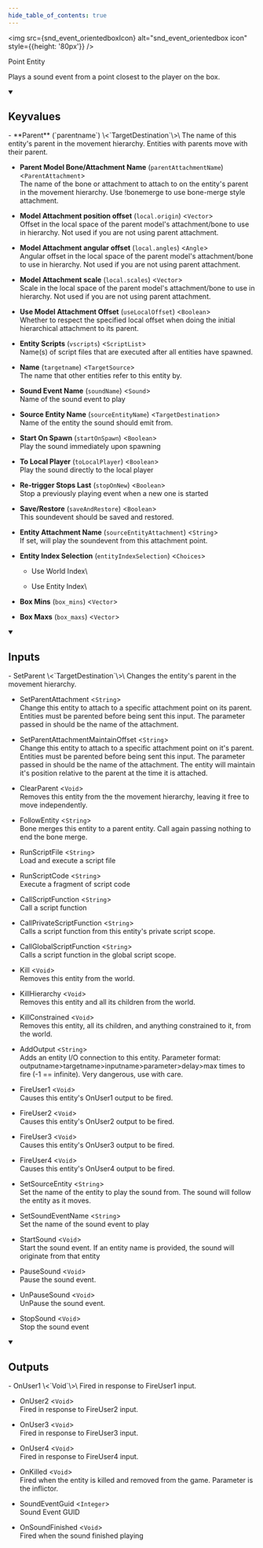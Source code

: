```yaml
---
hide_table_of_contents: true
---
```


<!---
!!!!!!
THIS PAGE IS AUTOGENERATED FROM GAME FGD DEFINITIONS!
DO NOT EDIT MANUALLY!
!!!!!!

In order to make edits, you can make an annotation file in /fgd_dump_overrides
-->



<img src={snd_event_orientedboxIcon} alt="snd_event_orientedbox icon" style={{height: '80px'}} />

Point Entity

Plays a sound event from a point closest to the player on the box.

<details open>
<summary><h2>Keyvalues</h2></summary>
- **Parent** (`parentname`) \<`TargetDestination`\>\
The name of this entity's parent in the movement hierarchy. Entities with parents move with their parent.

- **Parent Model Bone/Attachment Name** (`parentAttachmentName`) \<`ParentAttachment`\>\
The name of the bone or attachment to attach to on the entity's parent in the movement hierarchy. Use !bonemerge to use bone-merge style attachment.

- **Model Attachment position offset** (`local.origin`) \<`Vector`\>\
Offset in the local space of the parent model's attachment/bone to use in hierarchy. Not used if you are not using parent attachment.

- **Model Attachment angular offset** (`local.angles`) \<`Angle`\>\
Angular offset in the local space of the parent model's attachment/bone to use in hierarchy. Not used if you are not using parent attachment.

- **Model Attachment scale** (`local.scales`) \<`Vector`\>\
Scale in the local space of the parent model's attachment/bone to use in hierarchy. Not used if you are not using parent attachment.

- **Use Model Attachment Offset** (`useLocalOffset`) \<`Boolean`\>\
Whether to respect the specified local offset when doing the initial hierarchical attachment to its parent.

- **Entity Scripts** (`vscripts`) \<`ScriptList`\>\
Name(s) of script files that are executed after all entities have spawned.

- **Name** (`targetname`) \<`TargetSource`\>\
The name that other entities refer to this entity by.

- **Sound Event Name** (`soundName`) \<`Sound`\>\
Name of the sound event to play

- **Source Entity Name** (`sourceEntityName`) \<`TargetDestination`\>\
Name of the entity the sound should emit from.

- **Start On Spawn** (`startOnSpawn`) \<`Boolean`\>\
Play the sound immediately upon spawning

- **To Local Player** (`toLocalPlayer`) \<`Boolean`\>\
Play the sound directly to the local player

- **Re-trigger Stops Last** (`stopOnNew`) \<`Boolean`\>\
Stop a previously playing event when a new one is started

- **Save/Restore** (`saveAndRestore`) \<`Boolean`\>\
This soundevent should be saved and restored.

- **Entity Attachment Name** (`sourceEntityAttachment`) \<`String`\>\
If set, will play the soundevent from this attachment point.

- **Entity Index Selection** (`entityIndexSelection`) \<`Choices`\>
  - Use World Index\
    
  - Use Entity Index\
    


- **Box Mins** (`box_mins`) \<`Vector`\>

- **Box Maxs** (`box_maxs`) \<`Vector`\>


 </details>
<details open>
<summary><h2>Inputs</h2></summary>
- SetParent \<`TargetDestination`\>\
Changes the entity's parent in the movement hierarchy.

- SetParentAttachment \<`String`\>\
Change this entity to attach to a specific attachment point on its parent. Entities must be parented before being sent this input. The parameter passed in should be the name of the attachment.

- SetParentAttachmentMaintainOffset \<`String`\>\
Change this entity to attach to a specific attachment point on it's parent. Entities must be parented before being sent this input. The parameter passed in should be the name of the attachment. The entity will maintain it's position relative to the parent at the time it is attached.

- ClearParent \<`Void`\>\
Removes this entity from the the movement hierarchy, leaving it free to move independently.

- FollowEntity \<`String`\>\
Bone merges this entity to a parent entity. Call again passing nothing to end the bone merge.

- RunScriptFile \<`String`\>\
Load and execute a script file

- RunScriptCode \<`String`\>\
Execute a fragment of script code

- CallScriptFunction \<`String`\>\
Call a script function

- CallPrivateScriptFunction \<`String`\>\
Calls a script function from this entity's private script scope.

- CallGlobalScriptFunction \<`String`\>\
Calls a script function in the global script scope.

- Kill \<`Void`\>\
Removes this entity from the world.

- KillHierarchy \<`Void`\>\
Removes this entity and all its children from the world.

- KillConstrained \<`Void`\>\
Removes this entity, all its children, and anything constrained to it, from the world.

- AddOutput \<`String`\>\
Adds an entity I/O connection to this entity. Parameter format: outputname&gt;targetname>inputname&gt;parameter&gt;delay&gt;max times to fire (-1 == infinite). Very dangerous, use with care.

- FireUser1 \<`Void`\>\
Causes this entity's OnUser1 output to be fired.

- FireUser2 \<`Void`\>\
Causes this entity's OnUser2 output to be fired.

- FireUser3 \<`Void`\>\
Causes this entity's OnUser3 output to be fired.

- FireUser4 \<`Void`\>\
Causes this entity's OnUser4 output to be fired.

- SetSourceEntity \<`String`\>\
Set the name of the entity to play the sound from. The sound will follow the entity as it moves.

- SetSoundEventName \<`String`\>\
Set the name of the sound event to play

- StartSound \<`Void`\>\
Start the sound event. If an entity name is provided, the sound will originate from that entity

- PauseSound \<`Void`\>\
Pause the sound event.

- UnPauseSound \<`Void`\>\
UnPause the sound event.

- StopSound \<`Void`\>\
Stop the sound event


 </details>
<details open>
<summary><h2>Outputs</h2></summary>
- OnUser1 \<`Void`\>\
Fired in response to FireUser1 input.

- OnUser2 \<`Void`\>\
Fired in response to FireUser2 input.

- OnUser3 \<`Void`\>\
Fired in response to FireUser3 input.

- OnUser4 \<`Void`\>\
Fired in response to FireUser4 input.

- OnKilled \<`Void`\>\
Fired when the entity is killed and removed from the game. Parameter is the inflictor.

- SoundEventGuid \<`Integer`\>\
Sound Event GUID

- OnSoundFinished \<`Void`\>\
Fired when the sound finished playing


 </details>